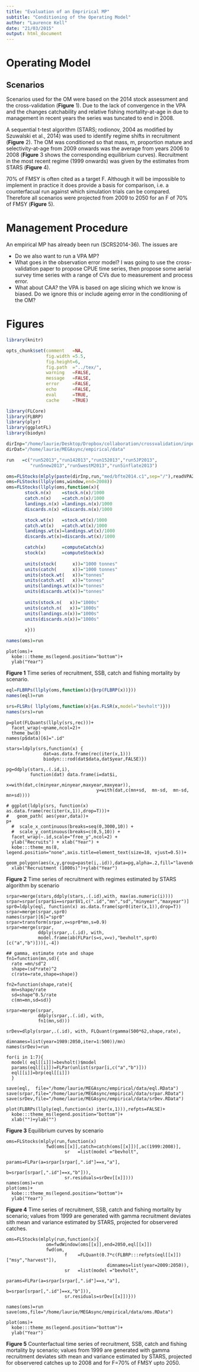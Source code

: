 ```yaml
---
title: "Evaluation of an Emprirical MP"
subtitle: "Conditioning of the Operating Model"
author: "Laurence Kell"
date: "21/03/2015"
output: html_document
---
```

    
# Operating Model
## Scenarios

Scenarios used for the OM were based on the 2014 stock assessment and the cross-validation (**Figure** 1). Due to the lack of convergence in the VPA and the changes catchability and relative fishing mortality-at-age in due to management in recent years the series was tuncated to end in 2008. 

A sequential t-test algorithm  (STARS;  rodionov, 2004 as modified by Szuwalski et al., 2014) was used to identify regime shifts in recruitment (**Figure** 2). The OM was conditioned so that mass, m, proportion mature and selectivity-at-age from 2009 onwards was the average from years 2006 to 2008  (**Figure** 3 shows the corresponding equilibrium curves). Recruitment in the most recent regime (1999 onwards) was given by the estimates from STARS (**Figure** 4). 

70% of FMSY is often cited as a target F. Although it will be impossible to implement in practice it does provide a basis for comparison, i.e. a counterfacual run against which simulation trials can be compared. Therefore all scenarios were projected from 2009 to 2050 for an F of 70% of FMSY (**Figure** 5). 


# Management Procedure

An empirical MP has already been run (SCRS2014-36). The issues are

* Do we also want to run a VPA MP?
* What goes in the observation error model? I was going to use the cross-validation paper to propose CPUE time series, then propose some aerial survey time series with a range of CVs due to measurement and process error.
* What about CAA? the VPA is based on age slicing which we know is biased. Do we ignore this or include ageing error in the conditioning of the OM?



# Figures

```r
library(knitr)

opts_chunk$set(comment   =NA, 
               fig.width =5.5, 
               fig.height=6,
               fig.path  ="../tex/",
               warning   =FALSE, 
               message   =FALSE, 
               error     =FALSE, 
               echo      =FALSE, 
               eval      =TRUE,
               cache     =TRUE)
```

```r
library(FLCore)
library(FLBRP)
library(plyr)
library(ggplotFL)
library(biodyn)

dirInp="/home/laurie/Desktop/Dropbox/collaboration/crossvalidation/inputs"
dirDat="/home/laurie/MEGAsync/empirical/data"

run   =c("run52013","run142013","run152013","run5JP2013",
         "run5new2013","run5westM2013","run5inflate2013")

oms=FLStocks(mlply(paste(dirInp,run,"med/bfte2014.c1",sep="/"),readVPA2Box))
oms=FLStocks(llply(oms,window,end=2008))
oms=FLStocks(llply(oms,function(x){
       stock.n(x)    =stock.n(x)/1000
       catch.n(x)    =catch.n(x)/1000
       landings.n(x) =landings.n(x)/1000
       discards.n(x) =discards.n(x)/1000

       stock.wt(x)   =stock.wt(x)/1000
       catch.wt(x)   =catch.wt(x)/1000
       landings.wt(x)=landings.wt(x)/1000
       discards.wt(x)=discards.wt(x)/1000

       catch(x)      =computeCatch(x)   
       stock(x)      =computeStock(x)  
       
       units(stock(      x))="1000 tonnes"
       units(catch(      x))="1000 tonnes"
       units(stock.wt(   x))="tonnes"
       units(catch.wt(   x))="tonnes"
       units(landings.wt(x))="tonnes"
       units(discards.wt(x))="tonnes"
       
       units(stock.n(   x))="1000s"
       units(catch.n(   x))="1000s"
       units(landings.n(x))="1000s"
       units(discards.n(x))="1000s"
       
       x}))

names(oms)=run
```

```rom
plot(oms)+
  kobe:::theme_ms(legend.position="bottom")+
  ylab("Year")
```

**Figure 1** Time series of recruitment, SSB, catch and fishing mortality by scenario.


```r
eql=FLBRPs(llply(oms,function(x){brp(FLBRP(x))}))
names(eql)=run

srs=FLSRs( llply(oms,function(x){as.FLSR(x,model="bevholt")}))
names(srs)=run
```

```rts
p=plot(FLQuants(llply(srs,rec)))+
  facet_wrap(~qname,ncol=2)+
  theme_bw(8)
names(p$data)[6]=".id"

stars=ldply(srs,function(x) {
              dat=as.data.frame(rec(iter(x,1)))
              biodyn:::rod(dat$data,dat$year,FALSE)})

pg=ddply(stars,.(.id,i),
         function(dat) data.frame(i=dat$i,
                                  x=with(dat,c(minyear,minyear,maxyear,maxyear)),
                                  y=with(dat,c(mn+sd,  mn-sd,  mn-sd,  mn+sd))))

# ggplot(ldply(srs, function(x) as.data.frame(rec(iter(x,1)),drop=T)))+
#   geom_path( aes(year,data))+
p+
  #  scale_x_continuous(breaks=seq(0,3000,10)) +
  #  scale_y_continuous(breaks=c(0,5,10)) +
  facet_wrap(~.id,scale="free_y",ncol=2) +
  ylab("Recruits") + xlab("Year") +
  kobe:::theme_ms(8, legend.position="none",axis.title=element_text(size=10, vjust=0.5))+
  geom_polygon(aes(x,y,group=paste(i,.id)),data=pg,alpha=.2,fill="lavender",col="blue")+
  xlab("Recruitment (1000s)")+ylab("Year")
```

**Figure 2** Time series of recruitment with regimes estimated by STARS algorithm by scenario

```rstars
srpar=merge(stars,ddply(stars,.(.id),with, max(as.numeric(i))))
srpar=srpar[srpar$i==srpar$V1,c(".id","mn","sd","minyear","maxyear")]
spr0=ldply(eql, function(x) as.data.frame(spr0(iter(x,1)),drop=T))
srpar=merge(srpar,spr0)
names(srpar)[6]="spr0"
srpar=transform(srpar,v=spr0*mn,s=0.9)
srpar=merge(srpar,
            ddply(srpar,.(.id), with, 
            model.frame(ab(FLPar(s=s,v=v),"bevholt",spr0)[c("a","b")]))[,-4])

## gamma, estimate rate and shape
fn1=function(mn,sd){
  rate =mn/sd^2
  shape=(sd*rate)^2
  c(rate=rate,shape=shape)}

fn2=function(shape,rate){
  mn=shape/rate
  sd=shape^0.5/rate
  c(mn=mn,sd=sd)}

srpar=merge(srpar,
            ddply(srpar,.(.id), with, 
            fn1(mn,sd)))

srDev=dlply(srpar,.(.id), with, FLQuant(rgamma(500*62,shape,rate),
                                  dimnames=list(year=1989:2050,iter=1:500))/mn)
names(srDev)=run

for(i in 1:7){
  model( eql[[i]])=bevholt()$model
  params(eql[[i]])=FLPar(unlist(srpar[i,c("a","b")]))
  eql[[i]]=brp(eql[[i]])
  }

save(eql,  file="/home/laurie/MEGAsync/empirical/data/eql.RData")
save(srpar,file="/home/laurie/MEGAsync/empirical/data/srpar.RData")
save(srDev,file="/home/laurie/MEGAsync/empirical/data/srDev.RData")

plot(FLBRPs(llply(eql,function(x) iter(x,1))),refpts=FALSE)+
  kobe:::theme_ms(legend.position="bottom")+
  xlab("")+ylab("")
```

**Figure 3** Equilibrium curves by scenario


```rgamma
oms=FLStocks(mlply(run,function(x)
               fwd(oms[[x]],catch=catch(oms[[x]])[,ac(1999:2008)],
                      sr   =list(model ="bevholt",
                                 params=FLPar(a=srpar[srpar[,".id"]==x,"a"],
                                              b=srpar[srpar[,".id"]==x,"b"])),
                      sr.residuals=srDev[[x]])))
names(oms)=run
plot(oms)+
  kobe:::theme_ms(legend.position="bottom")+
  ylab("Year")
```

**Figure 4** Time series of recruitment, SSB, catch and fishing mortality by scenario; values from 1999 are generated with gamma recruitment deviates sith mean and variance estimated by STARS, projected for observered catches.


```rcounterfactual
oms=FLStocks(mlply(run,function(x){
               om=fwdWindow(oms[[x]],end=2050,eql[[x]])
               fwd(om,
                      f    =FLQuant(0.7*c(FLBRP:::refpts(eql[[x]])["msy","harvest"]),
                                      dimnames=list(year=2009:2050)),
                      sr   =list(model ="bevholt",
                                 params=FLPar(a=srpar[srpar[,".id"]==x,"a"],
                                              b=srpar[srpar[,".id"]==x,"b"])),
                      sr.residuals=srDev[[x]])}))

names(oms)=run
save(oms,file="/home/laurie/MEGAsync/empirical/data/oms.RData")

plot(oms)+
  kobe:::theme_ms(legend.position="bottom")+
  ylab("Year")
```

**Figure 5** Counterfactual time series of recruitment, SSB, catch and fishing mortality by scenario; values from 1999 are generated with gamma recruitment deviates sith mean and variance estimated by STARS, projected for observered catches up to 2008 and for F=70% of FMSY upto 2050.
